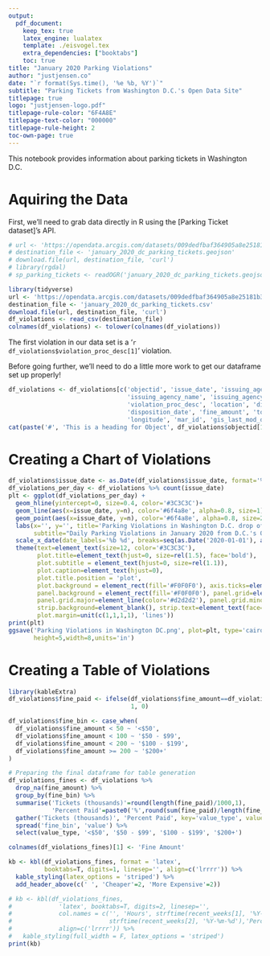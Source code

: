 ```yaml
---
output:
  pdf_document:
    keep_tex: true
    latex_engine: lualatex
    template: ./eisvogel.tex
    extra_dependencies: ["booktabs"]
    toc: true
title: "January 2020 Parking Violations"
author: "justjensen.co"
date: "`r format(Sys.time(), '%e %b, %Y')`"
subtitle: "Parking Tickets from Washington D.C.'s Open Data Site"
titlepage: true
logo: "justjensen-logo.pdf"
titlepage-rule-color: "6F4A8E"
titlepage-text-color: "000000"
titlepage-rule-height: 2
toc-own-page: true
---
```


This notebook provides information about parking tickets in Washington D.C.

# Aquiring the Data

First, we'll need to grab data directly in R using the [Parking Ticket dataset]'s API.

```r
# url <- 'https://opendata.arcgis.com/datasets/009dedfbaf364905a8e25181b3490cd9_0.geojson'
# destination_file <- 'january_2020_dc_parking_tickets.geojson'
# download.file(url, destination_file, 'curl')
# library(rgdal)
# sp_parking_tickets <- readOGR('january_2020_dc_parking_tickets.geojson')

library(tidyverse)
url <- 'https://opendata.arcgis.com/datasets/009dedfbaf364905a8e25181b3490cd9_0.csv'
destination_file <- 'january_2020_dc_parking_tickets.csv'
download.file(url, destination_file, 'curl')
df_violations <- read_csv(destination_file)
colnames(df_violations) <- tolower(colnames(df_violations))
```

The first violation in our data set is a '`r df_violations$violation_proc_desc[1]`' violation.

Before going further, we'll need to do a little more work to get our dataframe set up properly!

```r
df_violations <- df_violations[c('objectid', 'issue_date', 'issuing_agency_code',
                                 'issuing_agency_name', 'issuing_agency_short', 'violation_code',
                                 'violation_proc_desc', 'location', 'disposition_type',
                                 'disposition_date', 'fine_amount', 'total_paid', 'latitude', 
                                 'longitude', 'mar_id', 'gis_last_mod_dttm')]
cat(paste('#', 'This is a heading for Object', df_violations$objectid[1], '  \n'))
```

# Creating a Chart of Violations

```r
df_violations$issue_date <- as.Date(df_violations$issue_date, format='%Y/%m/%d')
df_violations_per_day <- df_violations %>% count(issue_date)
plt <- ggplot(df_violations_per_day) +
  geom_hline(yintercept=0, size=0.4, color='#3C3C3C')+
  geom_line(aes(x=issue_date, y=n), color='#6f4a8e', alpha=0.8, size=1) +
  geom_point(aes(x=issue_date, y=n), color='#6f4a8e', alpha=0.8, size=2) +
  labs(x='', y='', title='Parking Violations in Washington D.C. drop off on Weekends',
       subtitle="Daily Parking Violations in January 2020 from D.C.'s Open Data Site") +
  scale_x_date(date_labels='%b %d', breaks=seq(as.Date('2020-01-01'), as.Date('2020-01-31'), by='weeks')) +
  theme(text=element_text(size=12, color='#3C3C3C'),
        plot.title=element_text(hjust=0, size=rel(1.5), face='bold'),
        plot.subtitle = element_text(hjust=0, size=rel(1.1)),
        plot.caption=element_text(hjust=0),
        plot.title.position = 'plot',
        plot.background = element_rect(fill='#F0F0F0'), axis.ticks=element_blank(),
        panel.background = element_rect(fill='#F0F0F0'), panel.grid=element_line(color=NULL),
        panel.grid.major=element_line(color='#d2d2d2'), panel.grid.minor=element_blank(),
        strip.background=element_blank(), strip.text=element_text(face='bold'),
        plot.margin=unit(c(1,1,1,1), 'lines'))
print(plt)
ggsave('Parking Violations in Washington DC.png', plot=plt, type='cairo',
       height=5,width=8,units='in')
```

# Creating a Table of Violations

```r
library(kableExtra)
df_violations$fine_paid <- ifelse(df_violations$fine_amount==df_violations$total_paid,
                                  1, 0)

df_violations$fine_bin <- case_when(
  df_violations$fine_amount < 50 ~ '<$50',
  df_violations$fine_amount < 100 ~ '$50 - $99',
  df_violations$fine_amount < 200 ~ '$100 - $199',
  df_violations$fine_amount >= 200 ~ '$200+'
)

# Preparing the final dataframe for table generation
df_violations_fines <- df_violations %>%
  drop_na(fine_amount) %>%
  group_by(fine_bin) %>%
  summarise('Tickets (thousands)'=round(length(fine_paid)/1000,1),
            'Percent Paid'=paste0('%',round(sum(fine_paid)/length(fine_paid),3)*100)) %>%
  gather('Tickets (thousands)', 'Percent Paid', key='value_type', value='value') %>%
  spread('fine_bin', 'value') %>%
  select(value_type, '<$50', '$50 - $99', '$100 - $199', '$200+')

colnames(df_violations_fines)[1] <- 'Fine Amount'

kb <- kbl(df_violations_fines, format = 'latex',
          booktabs=T, digits=1, linesep='', align=c('lrrrr')) %>%
  kable_styling(latex_options = 'striped') %>%
  add_header_above(c(' ', 'Cheaper'=2, 'More Expensive'=2))

# kb <- kbl(df_violations_fines,
#             'latex', booktabs=T, digits=2, linesep='',
#             col.names = c('', 'Hours', strftime(recent_weeks[1], '%Y-%m-%d'),
#                           strftime(recent_weeks[2], '%Y-%m-%d'),'Perc. Diff'),
#             align=c('lrrrr')) %>%
#   kable_styling(full_width = F, latex_options = 'striped')
print(kb)
```
